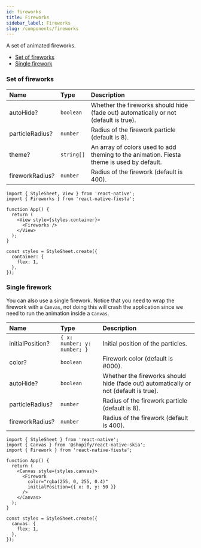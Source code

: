 ```yaml
---
id: fireworks
title: Fireworks
sidebar_label: Fireworks
slug: /components/fireworks
---
```


A set of animated fireworks.

- [Set of fireworks](#set-of-fireworks)
- [Single firework](#single-firework)

### Set of fireworks

| Name            | Type       | Description                                                                               |
| :-------------- | :--------- | :---------------------------------------------------------------------------------------- |
| autoHide?       | `boolean`  | Whether the fireworks should hide (fade out) automatically or not (default is true).      |
| particleRadius? | `number`   | Radius of the firework particle (default is 8).                                           |
| theme?          | `string[]` | An array of colors used to add theming to the animation. Fiesta theme is used by default. |
| fireworkRadius? | `number`   | Radius of the firework (default is 400).                                                  |

```tsx
import { StyleSheet, View } from 'react-native';
import { Fireworks } from 'react-native-fiesta';

function App() {
  return (
    <View style={styles.container}>
      <Fireworks />
    </View>
  );
}

const styles = StyleSheet.create({
  container: {
    flex: 1,
  },
});
```

### Single firework

You can also use a single firework. Notice that you need to wrap the firework with a `Canvas`, not doing this will crash the application since we need to run the animation inside a `Canvas`.

| Name             | Type                        | Description                                                                          |
| :--------------- | :-------------------------- | :----------------------------------------------------------------------------------- |
| initialPosition? | `{ x: number; y: number; }` | Initial position of the particles.                                                   |
| color?           | `boolean`                   | Firework color (default is #000).                                                    |
| autoHide?        | `boolean`                   | Whether the fireworks should hide (fade out) automatically or not (default is true). |
| particleRadius?  | `number`                    | Radius of the firework particle (default is 8).                                      |
| fireworkRadius?  | `number`                    | Radius of the firework (default is 400).                                             |

```tsx
import { StyleSheet } from 'react-native';
import { Canvas } from '@shopify/react-native-skia';
import { Firework } from 'react-native-fiesta';

function App() {
  return (
    <Canvas style={styles.canvas}>
      <Firework
        color="rgba(255, 0, 255, 0.4)"
        initialPosition={{ x: 0, y: 50 }}
      />
    </Canvas>
  );
}

const styles = StyleSheet.create({
  canvas: {
    flex: 1,
  },
});
```
